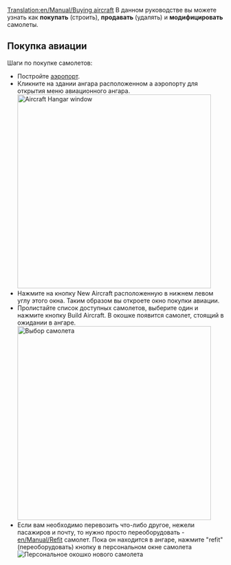 [[Translation:en/Manual/Buying aircraft]]
{{ru/Перевод|en/Manual/Buying aircraft|90}}
{{ru/Manual/Tutorial/Учебник}}
В данном руководстве вы можете узнать как '''покупать''' (строить), '''продавать''' (удалять) и '''модифицировать''' самолеты.

== Покупка авиации ==
Шаги по покупке самолетов:
* Постройте [[en/Manual/Airport construction|аэропорт]].
* Кликните на здании ангара расположенном а аэропорту для открытия меню авиационного ангара.<br/>[[File:en/Manual/Step1aircraft.png|none|thumb|450px|Aircraft Hangar window]]
* Нажмите на кнопку New Aircraft расположенную в нижнем левом углу этого окна. Таким образом вы откроете окно покупки авиации.
* Пролистайте список доступных самолетов, выберите один и нажмите кнопку Build Aircraft. В окошке появится самолет, стоящий в ожидании в ангаре.<br/>[[File:en/Manual/Step3aircraft.png|none|thumb|450px|Выбор самолета]]
* Если вам необходимо перевозить что-либо другое, нежели пасажиров и почту, то нужно просто переоборудовать - [[en/Manual/Refit]] самолет. Пока он находится в ангаре, нажмите "refit" (переоборудовать) кнопку в персональном окне самолета<br/>[[File:en/Manual/Step4aircraft.png|none|frame|Персональное окошко нового самолета]]